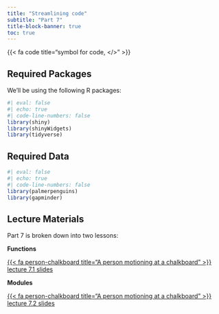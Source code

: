 ```yaml
---
title: "Streamlining code"
subtitle: "Part 7"
title-block-banner: true
toc: true
---
```


::: {.center-text .large-fa-icon .teal-text}
{{< fa code title="symbol for code, </>" >}}
:::

## Required Packages

We'll be using the following R packages: 

```r
#| eval: false
#| echo: true
#| code-line-numbers: false
library(shiny)
library(shinyWidgets)
library(tidyverse)
```

## Required Data

```r
#| eval: false
#| echo: true
#| code-line-numbers: false
library(palmerpenguins)
library(gapminder)
```

## Lecture Materials

Part 7 is broken down into two lessons:

::: {.grid}

::: {.g-col-12 .g-col-md-6}
::: {.center-text}
[**Functions**]{.teal-text .body-text-m}

[{{< fa person-chalkboard title="A person motioning at a chalkboard" >}} lecture 7.1 slides](slides/part7.1-functions-slides.qmd){.btn role="button" target="_blank"} 
:::
:::

::: {.g-col-12 .g-col-md-6}
::: {.center-text}
[**Modules**]{.teal-text .body-text-m}

[{{< fa person-chalkboard title="A person motioning at a chalkboard" >}} lecture 7.2 slides](slides/part7.2-modules-slides.qmd){.btn role="button" target="_blank"} 
:::
:::

:::
